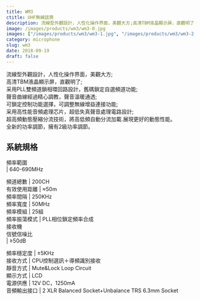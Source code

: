 ```yaml
---
title: WM3
ctitle: UHF無線話筒
description: 流線型外觀設計，人性化操作界面，美觀大方;高清TBM液晶顯示屏，直觀明了;采用PLL雙頻道鎖相環回路設計，舊碼鎖定自選頻道功能。
image: /images/products/wm3/wm3-0.jpg
images: ["/images/products/wm3/wm3-1.jpg", "/images/products/wm3/wm3-2.jpg", "/images/products/wm3/wm3-3.jpg", "/images/products/wm3/wm3-4.jpg"]
category: microphone
slug: wm3
date: 2018-09-19
draft: false
---
```


流線型外觀設計，人性化操作界面，美觀大方;  
高清TBM液晶顯示屏，直觀明了;  
采用PLL雙頻道鎖相環回路設計，舊碼鎖定自選頻道功能;  
聲音曲線經過精心調教，聲音溫暖通透;  
可鎖定控制功能選擇，可調整無線增益連接功能;  
采用高性能音頻處理芯片，超低失真聲音處理電路設計;  
超高頻動態壓縮分流技術，將高低頻自動分流加載.展現更好的動態性能。  
全新的功率調節，擁有2級功率調節。  
  
  
系統規格  
---  
頻率範圍  
|  640-690MHz  
  
頻道總數 |  200CH  
有效使用距離 |  ≈50m  
頻率間隔 |  250KHz  
頻率寬度 |  50MHz  
頻率模組 |  25組  
頻率振蕩模式 |  PLL相位鎖定頻率合成  
接收機  
信號信噪比  
|  ≥50dB  
  
頻率穩定度 |  ±5KHz  
接收方式 |  CPU控制選訊＋導頻識別接收  
靜音方式 |  Mute&Lock Loop Circuit  
顯示方式 |  LCD  
電源供應 |  12V DC，1250mA  
音頻輸出接口 |  2 XLR Balanced Socket+Unbalance TRS 6.3mm Socket


